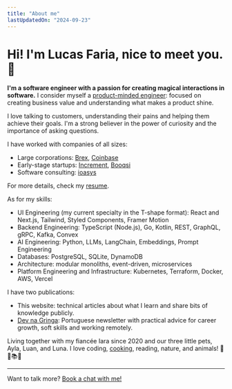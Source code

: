 ```yaml
---
title: "About me"
lastUpdatedOn: "2024-09-23"
---
```


<ArticleImage src="/xmas.jpeg" alt="Christmas photo of me, my fiancée Iara, and our three pets, Ayla, Luan and Luna." caption="Me, my fiancée Iara, and our three pets, Ayla, Luan and Luna on last Christmas! 🎄" />

# Hi! I'm Lucas Faria, nice to meet you. 👋

**I'm a software engineer with a passion for creating magical interactions in software.** I consider myself a [product-minded engineer](https://blog.pragmaticengineer.com/the-product-minded-engineer/): focused on creating business value and understanding what makes a product shine.

I love <Link href="bytes/social-side-of-software-engineering" target="_self">talking to customers</Link>, understanding their pains and helping them achieve their goals. I'm a strong believer in the power of curiosity and the importance of asking questions.

I have worked with companies of all sizes:

- Large corporations: [Brex](https://www.brex.com/), [Coinbase](https://www.coinbase.com/)
- Early-stage startups: [Increment](https://www.joinincrement.com/), [Booqsi](https://www.booqsi.com/)
- Software consulting: [ioasys](https://ioasys.com.br/en)

For more details, check my [resume](https://cv.lucasfaria.dev/).

As for my skills:

- UI Engineering (my current specialty in the T-shape format): React and Next.js, Tailwind, Styled Components, Framer Motion
- Backend Engineering: TypeScript (Node.js), Go, Kotlin, REST, GraphQL, gRPC, Kafka, Convex
- AI Engineering: Python, LLMs, LangChain, Embeddings, Prompt Engineering
- Databases: PostgreSQL, SQLite, DynamoDB
- Architecture: modular monoliths, event-driven, microservices
- Platform Engineering and Infrastructure: Kubernetes, Terraform, Docker, AWS, Vercel

I have two publications:

- <Link href="writing" target="_self">This website</Link>: technical articles about what I learn and share bits of knowledge publicly.
- [Dev na Gringa](https://devnagringa.substack.com): Portuguese newsletter with practical advice for career growth, soft skills and working remotely.

Living together with my fiancée Iara since 2020 and our three little pets, Ayla, Luan, and Luna. I love coding, [cooking](https://receitas.lucasfaria.dev/), reading, nature, and animals! 🌵🐾📚🍳

---

Want to talk more? [Book a chat with me!](https://cal.com/lucasfaria)
